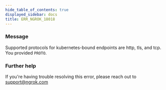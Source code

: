 ```yaml
---
hide_table_of_contents: true
displayed_sidebar: docs
title: ERR_NGROK_18018
---
```


### Message

Supported protocols for kubernetes-bound endpoints are http, tls, and tcp. You provided `PROTO`.

<ErrorDetails />

### Further help

If you're having trouble resolving this error, please reach out to [support@ngrok.com](mailto:support@ngrok.com?subject=Help%20with%20ERR_NGROK_18018)

